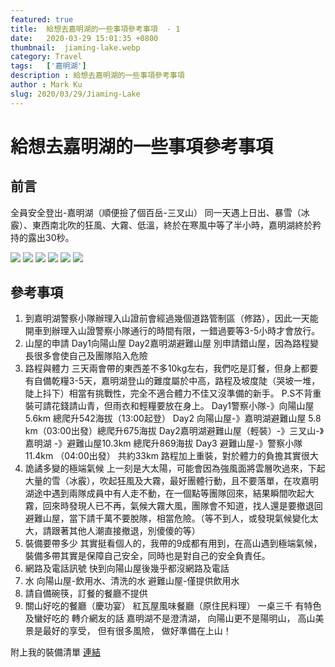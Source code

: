 ```yaml
---
featured: true
title:  給想去嘉明湖的一些事項參考事項  - 1
date:   2020-03-29 15:01:35 +0800
thumbnail:  jiaming-lake.webp
category: Travel
tags:   ['嘉明湖']
description : 給想去嘉明湖的一些事項參考事項
author : Mark Ku
slug: 2020/03/29/Jiaming-Lake
--- 
```


# 給想去嘉明湖的一些事項參考事項

## 前言
全員安全登出-嘉明湖（順便撿了個百岳-三叉山）
同一天遇上日出、暴雪（冰霰）、東西南北吹的狂風、大霧、低溫，終於在寒風中等了半小時，嘉明湖終於矜持的露出30秒。

![](jiaming-lake.webp)
![](jiaming-lake1.webp)
![](jiaming-lake2.webp)
![](jiaming-lake3.jpg)
![](jiaming-lake4.jpg)
![](jiaming-lake5.jpg)

## 參考事項
1. 到嘉明湖警察小隊辦理入山證前會經過幾個道路管制區（修路），因此一天能開車到辦理入山證警察小隊通行的時間有限，一錯過要等3-5小時才會放行。
2. 山屋的申請
Day1向陽山屋
Day2嘉明湖避難山屋
別申請錯山屋，因為路程變長很多會使自己及團隊陷入危險
3. 路程與體力
三天兩會帶的東西差不多10kg左右，我們吃是訂餐，但身上都要有自備乾糧3-5天，嘉明湖登山的難度屬於中高，路程及坡度陡（哭坡一堆，陡上抖下）相當有挑戰性，完全不適合體力不佳又沒準備的新手。
P.S不背重裝可請花錢請山青，但雨衣和輕糧要放在身上。
Day1警察小隊-》向陽山屋 5.6km 總爬升542海拔（13:00起登）
Day2 向陽山屋-》嘉明湖避難山屋 5.8 km（03:00出發）總爬升675海拔
Day2嘉明湖避難山屋（輕裝）-》三叉山-》嘉明湖 -》避難山屋10.3km 總爬升869海拔
Day3 避難山屋-》警察小隊 11.4km
（04:00出發）
共約33km 
路程加上重裝，對於體力的負擔其實很大
4. 詭譎多變的極端氣候
上一刻是大太陽，可能會因為強風面將雲層吹過來，下起大量的雪（冰霰），吹起狂風及大霧，最好團體行動，且不要落單，在攻嘉明湖途中遇到兩隊成員中有人走不動，在一個點等團隊回來，結果瞬間吹起大霧，回來時發現人已不再，氣候大霧大風，團隊會不知道，找人還是要撤退回避難山屋，當下請千萬不要脫隊，相當危險。（等不到人，或發現氣候變化太大，請跟著其他人潮直接撤退，別傻傻的等）
5. 裝備要帶多少
其實挺看個人的，我帶的9成都有用到，在高山遇到極端氣候，裝備多帶其實是保障自己安全，同時也是對自己的安全負責任。
6. 網路及電話訊號
快到向陽山屋後幾乎都沒網路及電話
7. 水
向陽山屋-飲用水、清洗的水
避難山屋-僅提供飲用水
8. 請自備碗筷，訂餐的餐廳不提供
9. 關山好吃的餐廳（慶功宴）
紅瓦屋風味餐廳（原住民料理）
一桌三千 有特色及蠻好吃的
轉介網友的話
嘉明湖不是澄清湖，
向陽山更不是陽明山，
高山美景是最好的享受，
但有很多風險，
做好準備在上山！

附上我的裝備清單
[連結](https://docs.google.com/spreadsheets/d/12dCvXPsIpmhQUgTzwp8gNfT0kM7ZzM1ePkp0t6JULJQ/htmlview?fbclid=IwAR2wRLYxs105oSDzt5aVc1sWCReR1mSOl8HyoXhIFQ_K56tHlDO6Pfry_6Q)


